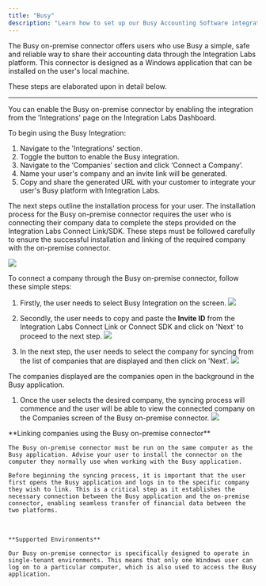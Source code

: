```yaml
---
title: "Busy"
description: "Learn how to set up our Busy Accounting Software integration."
---
```


The Busy on-premise connector offers users who use Busy a simple, safe and reliable way to share their accounting data through the Integration Labs platform. This connector is designed as a Windows application that can be installed on the user's local machine.

These steps are elaborated upon in detail below.

---

You can enable the Busy on-premise connector by enabling the integration from the 'Integrations' page on the Integration Labs Dashboard.

To begin using the Busy Integration:

1. Navigate to the 'Integrations' section.
2. Toggle the button to enable the Busy integration.
3. Navigate to the ‘Companies’ section and click ‘Connect a Company’.
4. Name your user's company and an invite link will be generated.
5. Copy and share the generated URL with your customer to integrate your user's Busy platform with Integration Labs.

The next steps outline the installation process for your user. The installation process for the Busy on-premise connector requires the user who is connecting their company data to complete the steps provided on the Integration Labs Connect Link/SDK. These steps must be followed carefully to ensure the successful installation and linking of the required company with the on-premise connector.

![](/images/2ffcecf-Screenshot_2023-08-22_at_4.36.15_PM.png)

To connect a company through the Busy on-premise connector, follow these simple steps:

1. Firstly, the user needs to select Busy Integration on the screen.
   ![](/images/02db7c8-Screenshot_2023-08-22_164419.png)
1. Secondly, the user needs to copy and paste the **Invite ID** from the Integration Labs Connect Link or Connect SDK and click on 'Next' to proceed to the next step.
   ![](/images/db01366-Screenshot_2023-08-22_164505.png)

1. In the next step, the user needs to select the company for syncing from the list of companies that are displayed and then click on 'Next'.
   ![](/images/25ff638-Screenshot_2023-08-22_164505.png)

<Note>The companies displayed are the companies open in the background in the Busy application.</Note>

1. Once the user selects the desired company, the syncing process will commence and the user will be able to view the connected company on the Companies screen of the Busy on-premise connector.
   ![](/images/7ea76b6-Screenshot_2023-08-22_164648.png)

<Info>
    **Linking companies using the Busy on-premise connector**

    The Busy on-premise connector must be run on the same computer as the Busy application. Advise your user to install the connector on the computer they normally use when working with the Busy application.

    Before beginning the syncing process, it is important that the user first opens the Busy application and logs in to the specific company they wish to link. This is a critical step as it establishes the necessary connection between the Busy application and the on-premise connector, enabling seamless transfer of financial data between the two platforms.

</Info>

<br />

<Note>

    **Supported Environments**

    Our Busy on-premise connector is specifically designed to operate in single-tenant environments. This means that only one Windows user can log on to a particular computer, which is also used to access the Busy application.

</Note>


